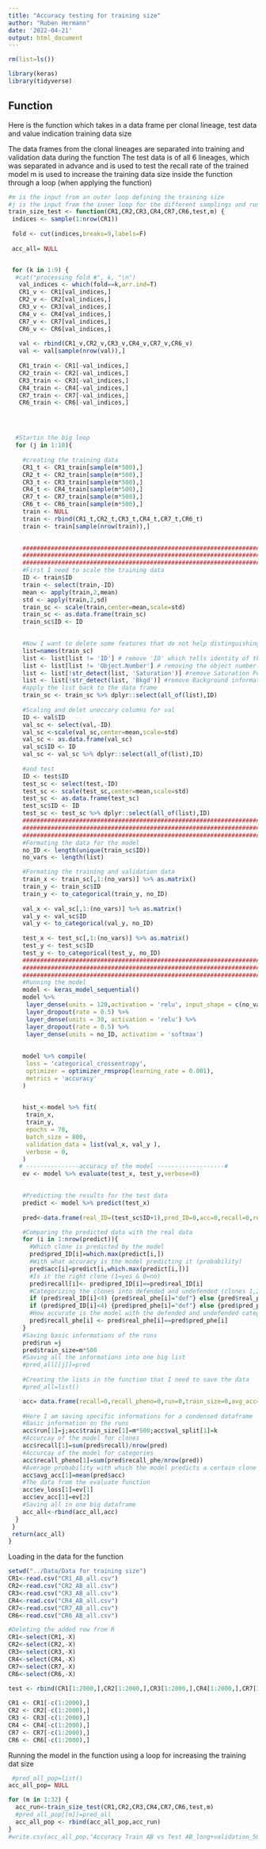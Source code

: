 ```yaml
---
title: "Accuracy testing for training size"
author: "Ruben Hermann"
date: '2022-04-21'
output: html_document
---
```




```r
rm(list=ls())

library(keras)
library(tidyverse)
```

## Function

Here is the function which takes in a data frame per clonal lineage, test data and value indication training data size

The data frames from the clonal lineages are separated into training and validation data during the function
The test data is of all 6 lineages, which was separated in advance and is used to test the recall rate of the trained model
m is used to increase the training data size inside the function through a loop (when applying the function)

```r
#m is the input from an outer loop defining the training size
#j is the input from the inner loop for the different samplings and runs of the model
train_size_test <- function(CR1,CR2,CR3,CR4,CR7,CR6,test,m) {
 indices <- sample(1:nrow(CR1))
  
 fold <- cut(indices,breaks=9,labels=F)
 
 acc_all= NULL


 for (k in 1:9) {
  #cat("processing fold #", k, "\n")
   val_indices <- which(fold==k,arr.ind=T)
   CR1_v <- CR1[val_indices,]
   CR2_v <- CR2[val_indices,]
   CR3_v <- CR3[val_indices,]
   CR4_v <- CR4[val_indices,]
   CR7_v <- CR7[val_indices,]
   CR6_v <- CR6[val_indices,]
   
   val <- rbind(CR1_v,CR2_v,CR3_v,CR4_v,CR7_v,CR6_v)
   val <- val[sample(nrow(val)),]
   
   CR1_train <- CR1[-val_indices,]
   CR2_train <- CR2[-val_indices,]
   CR3_train <- CR3[-val_indices,]
   CR4_train <- CR4[-val_indices,]
   CR7_train <- CR7[-val_indices,]
   CR6_train <- CR6[-val_indices,]




  #Startin the big loop
  for (j in 1:10){
  
    #creating the training data 
    CR1_t <- CR1_train[sample(m*500),]
    CR2_t <- CR2_train[sample(m*500),]
    CR3_t <- CR3_train[sample(m*500),]
    CR4_t <- CR4_train[sample(m*500),]
    CR7_t <- CR7_train[sample(m*500),]
    CR6_t <- CR6_train[sample(m*500),]
    train <- NULL
    train <- rbind(CR1_t,CR2_t,CR3_t,CR4_t,CR7_t,CR6_t)
    train <- train[sample(nrow(train)),]
  

    ##########################################################################################################
    ##########################################################################################################
    ##########################################################################################################
    #First I need to scale the training data
    ID <- train$ID
    train <- select(train,-ID)
    mean <- apply(train,2,mean)
    std <- apply(train,2,sd)
    train_sc <- scale(train,center=mean,scale=std)
    train_sc <- as.data.frame(train_sc)
    train_sc$ID <- ID

 
    #Now I want to delete some features that do not help distinguishing the object
    list=names(train_sc)
    list <- list[list != 'ID'] # remove 'ID' which tells identity of the isolates
    list <- list[list != 'Object.Number'] # removing the object number it is not needed
    list <- list[!str_detect(list, 'Saturation')] #remove Saturation Perc as it always is 0
    list <- list[!str_detect(list, 'Bkgd')] #remove Background information
    #apply the list back to the data frame
    train_sc <- train_sc %>% dplyr::select(all_of(list),ID)
  
    #Scaling and delet uneccary columns for val 
    ID <- val$ID
    val_sc <- select(val,-ID)
    val_sc <-scale(val_sc,center=mean,scale=std)
    val_sc <- as.data.frame(val_sc)
    val_sc$ID <- ID
    val_sc <- val_sc %>% dplyr::select(all_of(list),ID)
  
    #and test
    ID <- test$ID
    test_sc <- select(test,-ID)
    test_sc <- scale(test_sc,center=mean,scale=std)
    test_sc <- as.data.frame(test_sc)
    test_sc$ID <- ID
    test_sc <- test_sc %>% dplyr::select(all_of(list),ID)
    ##########################################################################################################
    ##########################################################################################################
    ##########################################################################################################
    #Formating the data for the model
    no_ID <- length(unique(train_sc$ID))
    no_vars <- length(list)

    #Formating the training and validation data
    train_x <- train_sc[,1:(no_vars)] %>% as.matrix()
    train_y <- train_sc$ID
    train_y <- to_categorical(train_y, no_ID)
 
    val_x <- val_sc[,1:(no_vars)] %>% as.matrix()
    val_y <- val_sc$ID
    val_y <- to_categorical(val_y, no_ID)
 
    test_x <- test_sc[,1:(no_vars)] %>% as.matrix()
    test_y <- test_sc$ID
    test_y <- to_categorical(test_y, no_ID)  
    ##########################################################################################################
    ##########################################################################################################
    ##########################################################################################################
    #Running the model
    model <- keras_model_sequential() 
    model %>% 
     layer_dense(units = 120,activation = 'relu', input_shape = c(no_vars)) %>% 
     layer_dropout(rate = 0.5) %>% 
     layer_dense(units = 30, activation = 'relu') %>%
     layer_dropout(rate = 0.5) %>%  
     layer_dense(units = no_ID, activation = 'softmax')
   
   
    model %>% compile(
     loss = 'categorical_crossentropy',
     optimizer = optimizer_rmsprop(learning_rate = 0.001),
     metrics = 'accuracy'
    )
   

    hist_<-model %>% fit(
     train_x, 
     train_y, 
     epochs = 70, 
     batch_size = 800, 
     validation_data = list(val_x, val_y ),
     verbose = 0,
    )
   # ---------------accuracy of the model -------------------#
    ev <- model %>% evaluate(test_x, test_y,verbose=0)

  
    #Predicting the results for the test data
    predict <- model %>% predict(test_x)
  
    pred<-data.frame(real_ID=(test_sc$ID+1),pred_ID=0,acc=0,recall=0,real_phe=0,pred_phe=0,recall_phe=0)

    #Comparing the predicted data with the real data
    for (i in 1:nrow(predict)){
      #Which clone is predicted by the model
      pred$pred_ID[i]=which.max(predict[i,])
      #With what accuracy is the model predicting it (probability)
      pred$acc[i]=predict[i,which.max(predict[i,])]
      #Is it the right clone (1=yes & 0=no)
      pred$recall[i]<- pred$pred_ID[i]==pred$real_ID[i]
      #Categorizing the clones into defended and undefended (clones 1,2,3 as defended and 4,5,6 as undefended)
      if (pred$real_ID[i]<4) {pred$real_phe[i]="def"} else {pred$real_phe[i]="udef"}
      if (pred$pred_ID[i]<4) {pred$pred_phe[i]="def"} else {pred$pred_phe[i]="udef"}
      #How accurate is the model with the defended and undefended categories
      pred$recall_phe[i] <- pred$real_phe[i]==pred$pred_phe[i]
    }
    #Saving basic informations of the runs
    pred$run =j
    pred$train_size=m*500
    #Saving all the informations into one big list
    #pred_all[[j]]=pred
  
    #Creating the lists in the function that I need to save the data
    #pred_all=list()

    acc= data.frame(recall=0,recall_pheno=0,run=0,train_size=0,avg_acc=0,ev_acc=0,ev_loss=0,val_split=0)
  
    #Here I am saving specific informations for a condensed dataframe
    #Basic information on the runs
    acc$run[1]=j;acc$train_size[1]=m*500;acc$val_split[1]=k
    #Accurcay of the model for clones
    acc$recall[1]=sum(pred$recall)/nrow(pred)
    #Accurcay of the model for categories
    acc$recall_pheno[1]=sum(pred$recall_phe/nrow(pred))
    #Average probability with which the model predicts a certain clone
    acc$avg_acc[1]=mean(pred$acc)
    #The data from the evaluate function
    acc$ev_loss[1]=ev[1]
    acc$ev_acc[1]=ev[2]
    #Saving all in one big dataframe
    acc_all<-rbind(acc_all,acc)
  }
 }
 return(acc_all)
}

```

Loading in the data for the function

```r
setwd("../Data/Data for training size")
CR1<-read.csv("CR1_AB_all.csv")
CR2<-read.csv("CR2_AB_all.csv")
CR3<-read.csv("CR3_AB_all.csv")
CR4<-read.csv("CR4_AB_all.csv")
CR7<-read.csv("CR7_AB_all.csv")
CR6<-read.csv("CR6_AB_all.csv")

#Deleting the added row from R
CR1<-select(CR1,-X)
CR2<-select(CR2,-X)
CR3<-select(CR3,-X)
CR4<-select(CR4,-X)
CR7<-select(CR7,-X)
CR6<-select(CR6,-X)
 
test <- rbind(CR1[1:2000,],CR2[1:2000,],CR3[1:2000,],CR4[1:2000,],CR7[1:2000,],CR6[1:2000,]) 

CR1 <- CR1[-c(1:2000),]
CR2 <- CR2[-c(1:2000),]
CR3 <- CR3[-c(1:2000),]
CR4 <- CR4[-c(1:2000),]
CR7 <- CR7[-c(1:2000),]
CR6 <- CR6[-c(1:2000),]
```

Running the model in the function using a loop for increasing the training dat size

```r
 #pred_all_pop=list()
acc_all_pop= NULL

for (m in 1:32) {
  acc_run<-train_size_test(CR1,CR2,CR3,CR4,CR7,CR6,test,m)
  #pred_all_pop[[m]]=pred_all
  acc_all_pop <- rbind(acc_all_pop,acc_run)
}
#write.csv(acc_all_pop,"Accuracy Train AB vs Test AB_long+validation_500step.csv")
```
